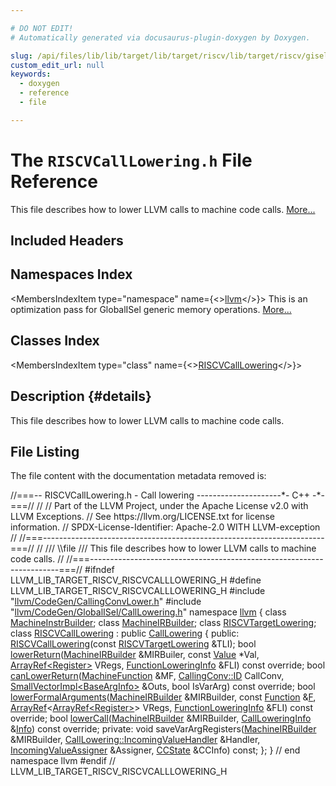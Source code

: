 ```yaml
---

# DO NOT EDIT!
# Automatically generated via docusaurus-plugin-doxygen by Doxygen.

slug: /api/files/lib/lib/target/lib/target/riscv/lib/target/riscv/gisel/riscvcalllowering-h
custom_edit_url: null
keywords:
  - doxygen
  - reference
  - file

---
```





# The `RISCVCallLowering.h` File Reference

<DoxygenPage pluginConfig={pluginConfig}>

This file describes how to lower LLVM calls to machine code calls. <a href="#details">More...</a>

## Included Headers

<IncludesList>
<IncludesListItem
  filePath="llvm/CodeGen/CallingConvLower.h"
  permalink="/docs/api/files/include/include/llvm/include/llvm/codegen/callingconvlower-h"
  isLocal="true" />
<IncludesListItem
  filePath="llvm/CodeGen/GlobalISel/CallLowering.h"
  permalink="/docs/api/files/include/include/llvm/include/llvm/codegen/include/llvm/codegen/globalisel/calllowering-h"
  isLocal="true" />
</IncludesList>

## Namespaces Index

<MembersIndex>

<MembersIndexItem
  type="namespace"
  name={<><a href="/docs/api/namespaces/llvm">llvm</a></>}>
This is an optimization pass for GlobalISel generic memory operations. <a href="/docs/api/namespaces/llvm/#details">More...</a>
</MembersIndexItem>

</MembersIndex>

## Classes Index

<MembersIndex>

<MembersIndexItem
  type="class"
  name={<><a href="/docs/api/classes/llvm/riscvcalllowering">RISCVCallLowering</a></>}>
</MembersIndexItem>

</MembersIndex>

## Description {#details}

This file describes how to lower LLVM calls to machine code calls.

## File Listing

The file content with the documentation metadata removed is:

<ProgramListing>

<Link id="l00001" /><CodeLine lineNumber="1"><span class="doxyHighlightComment">//===-- RISCVCallLowering.h - Call lowering ---------------------&#42;- C++ -&#42;-===//</span></CodeLine>
<Link id="l00002" /><CodeLine lineNumber="2"><span class="doxyHighlightComment">//</span></CodeLine>
<Link id="l00003" /><CodeLine lineNumber="3"><span class="doxyHighlightComment">// Part of the LLVM Project, under the Apache License v2.0 with LLVM Exceptions.</span></CodeLine>
<Link id="l00004" /><CodeLine lineNumber="4"><span class="doxyHighlightComment">// See https://llvm.org/LICENSE.txt for license information.</span></CodeLine>
<Link id="l00005" /><CodeLine lineNumber="5"><span class="doxyHighlightComment">// SPDX-License-Identifier: Apache-2.0 WITH LLVM-exception</span></CodeLine>
<Link id="l00006" /><CodeLine lineNumber="6"><span class="doxyHighlightComment">//</span></CodeLine>
<Link id="l00007" /><CodeLine lineNumber="7"><span class="doxyHighlightComment">//===----------------------------------------------------------------------===//</span></CodeLine>
<Link id="l00008" /><CodeLine lineNumber="8"><span class="doxyHighlightComment">//</span></CodeLine>
<Link id="l00009" /><CodeLine lineNumber="9"><span class="doxyHighlightComment">/// \\file</span></CodeLine>
<Link id="l00010" /><CodeLine lineNumber="10"><span class="doxyHighlightComment">/// This file describes how to lower LLVM calls to machine code calls.</span></CodeLine>
<Link id="l00011" /><CodeLine lineNumber="11"><span class="doxyHighlightComment">//</span></CodeLine>
<Link id="l00012" /><CodeLine lineNumber="12"><span class="doxyHighlightComment">//===----------------------------------------------------------------------===//</span></CodeLine>
<Link id="l00013" /><CodeLine lineNumber="13"></CodeLine>
<Link id="l00014" /><CodeLine lineNumber="14"><span class="doxyHighlightPreprocessor">#ifndef LLVM&#95;LIB&#95;TARGET&#95;RISCV&#95;RISCVCALLLOWERING&#95;H</span></CodeLine>
<Link id="l00015" /><CodeLine lineNumber="15"><span class="doxyHighlightPreprocessor">#define LLVM&#95;LIB&#95;TARGET&#95;RISCV&#95;RISCVCALLLOWERING&#95;H</span></CodeLine>
<Link id="l00016" /><CodeLine lineNumber="16"></CodeLine>
<Link id="l00017" /><CodeLine lineNumber="17"><span class="doxyHighlightPreprocessor">#include &quot;<a href="/docs/api/files/include/include/llvm/include/llvm/codegen/callingconvlower-h">llvm/CodeGen/CallingConvLower.h</a>&quot;</span></CodeLine>
<Link id="l00018" /><CodeLine lineNumber="18"><span class="doxyHighlightPreprocessor">#include &quot;<a href="/docs/api/files/include/include/llvm/include/llvm/codegen/include/llvm/codegen/globalisel/calllowering-h">llvm/CodeGen/GlobalISel/CallLowering.h</a>&quot;</span></CodeLine>
<Link id="l00019" /><CodeLine lineNumber="19"></CodeLine>
<Link id="l00020" /><CodeLine lineNumber="20"><span class="doxyHighlightKeyword">namespace </span><span class="doxyHighlight"><a href="/docs/api/namespaces/llvm">llvm</a> &#123;</span></CodeLine>
<Link id="l00021" /><CodeLine lineNumber="21"></CodeLine>
<Link id="l00022" /><CodeLine lineNumber="22"><span class="doxyHighlightKeyword">class </span><span class="doxyHighlight"><a href="/docs/api/classes/llvm/machineinstrbuilder">MachineInstrBuilder</a>;</span></CodeLine>
<Link id="l00023" /><CodeLine lineNumber="23"><span class="doxyHighlightKeyword">class </span><span class="doxyHighlight"><a href="/docs/api/classes/llvm/machineirbuilder">MachineIRBuilder</a>;</span></CodeLine>
<Link id="l00024" /><CodeLine lineNumber="24"><span class="doxyHighlightKeyword">class </span><span class="doxyHighlight"><a href="/docs/api/classes/llvm/riscvtargetlowering">RISCVTargetLowering</a>;</span></CodeLine>
<Link id="l00025" /><CodeLine lineNumber="25"></CodeLine>
<Link id="l00026" /><CodeLine lineNumber="26" lineLink="/docs/api/classes/llvm/riscvcalllowering"><span class="doxyHighlightKeyword">class </span><span class="doxyHighlight"><a href="/docs/api/classes/llvm/riscvcalllowering/#af9e992551217a5223639e8db8021531b">RISCVCallLowering</a> : </span><span class="doxyHighlightKeyword">public</span><span class="doxyHighlight"> <a href="/docs/api/classes/llvm/calllowering/#aceb7a26daf1242d77d983191579009db">CallLowering</a> &#123;</span></CodeLine>
<Link id="l00027" /><CodeLine lineNumber="27"></CodeLine>
<Link id="l00028" /><CodeLine lineNumber="28"><span class="doxyHighlightKeyword">public</span><span class="doxyHighlight">:</span></CodeLine>
<Link id="l00029" /><CodeLine lineNumber="29"><span class="doxyHighlight">  <a href="/docs/api/classes/llvm/riscvcalllowering/#af9e992551217a5223639e8db8021531b">RISCVCallLowering</a>(</span><span class="doxyHighlightKeyword">const</span><span class="doxyHighlight"> <a href="/docs/api/classes/llvm/riscvtargetlowering">RISCVTargetLowering</a> &amp;TLI);</span></CodeLine>
<Link id="l00030" /><CodeLine lineNumber="30"></CodeLine>
<Link id="l00031" /><CodeLine lineNumber="31"><span class="doxyHighlight">  </span><span class="doxyHighlightKeywordType">bool</span><span class="doxyHighlight"> <a href="/docs/api/classes/llvm/riscvcalllowering/#a2a90be51e47dadfbb04df4f64465ea04">lowerReturn</a>(<a href="/docs/api/classes/llvm/machineirbuilder">MachineIRBuilder</a> &amp;MIRBuiler, </span><span class="doxyHighlightKeyword">const</span><span class="doxyHighlight"> <a href="/docs/api/classes/llvm/value">Value</a> &#42;Val,</span></CodeLine>
<Link id="l00032" /><CodeLine lineNumber="32"><span class="doxyHighlight">                   <a href="/docs/api/classes/llvm/arrayref">ArrayRef&lt;Register&gt;</a> VRegs,</span></CodeLine>
<Link id="l00033" /><CodeLine lineNumber="33"><span class="doxyHighlight">                   <a href="/docs/api/classes/llvm/functionloweringinfo">FunctionLoweringInfo</a> &amp;FLI) </span><span class="doxyHighlightKeyword">const override</span><span class="doxyHighlight">;</span></CodeLine>
<Link id="l00034" /><CodeLine lineNumber="34"></CodeLine>
<Link id="l00035" /><CodeLine lineNumber="35"><span class="doxyHighlight">  </span><span class="doxyHighlightKeywordType">bool</span><span class="doxyHighlight"> <a href="/docs/api/classes/llvm/riscvcalllowering/#a672b2d48b831e2db6310036e4bf711d0">canLowerReturn</a>(<a href="/docs/api/classes/llvm/machinefunction">MachineFunction</a> &amp;MF, <a href="/docs/api/namespaces/llvm/callingconv/#abdf8cf606905c10634e831390981b0ed">CallingConv::ID</a> CallConv,</span></CodeLine>
<Link id="l00036" /><CodeLine lineNumber="36"><span class="doxyHighlight">                      <a href="/docs/api/classes/llvm/smallvectorimpl">SmallVectorImpl&lt;BaseArgInfo&gt;</a> &amp;Outs,</span></CodeLine>
<Link id="l00037" /><CodeLine lineNumber="37"><span class="doxyHighlight">                      </span><span class="doxyHighlightKeywordType">bool</span><span class="doxyHighlight"> IsVarArg) </span><span class="doxyHighlightKeyword">const override</span><span class="doxyHighlight">;</span></CodeLine>
<Link id="l00038" /><CodeLine lineNumber="38"></CodeLine>
<Link id="l00039" /><CodeLine lineNumber="39"><span class="doxyHighlight">  </span><span class="doxyHighlightKeywordType">bool</span><span class="doxyHighlight"> <a href="/docs/api/classes/llvm/riscvcalllowering/#a8cc7d29f4f0c77bb62d3f77629678a64">lowerFormalArguments</a>(<a href="/docs/api/classes/llvm/machineirbuilder">MachineIRBuilder</a> &amp;MIRBuilder, </span><span class="doxyHighlightKeyword">const</span><span class="doxyHighlight"> <a href="/docs/api/classes/llvm/function">Function</a> &amp;<a href="/docs/api/files/lib/lib/support/md5-cpp/#a96d73bbd7af15cb1fc38c3f4a3bd82e9">F</a>,</span></CodeLine>
<Link id="l00040" /><CodeLine lineNumber="40"><span class="doxyHighlight">                            <a href="/docs/api/classes/llvm/arrayref">ArrayRef</a>&lt;<a href="/docs/api/classes/llvm/arrayref">ArrayRef&lt;Register&gt;</a>&gt; VRegs,</span></CodeLine>
<Link id="l00041" /><CodeLine lineNumber="41"><span class="doxyHighlight">                            <a href="/docs/api/classes/llvm/functionloweringinfo">FunctionLoweringInfo</a> &amp;FLI) </span><span class="doxyHighlightKeyword">const override</span><span class="doxyHighlight">;</span></CodeLine>
<Link id="l00042" /><CodeLine lineNumber="42"></CodeLine>
<Link id="l00043" /><CodeLine lineNumber="43"><span class="doxyHighlight">  </span><span class="doxyHighlightKeywordType">bool</span><span class="doxyHighlight"> <a href="/docs/api/classes/llvm/riscvcalllowering/#a82f1da052b54c0bd8969fea523e25066">lowerCall</a>(<a href="/docs/api/classes/llvm/machineirbuilder">MachineIRBuilder</a> &amp;MIRBuilder,</span></CodeLine>
<Link id="l00044" /><CodeLine lineNumber="44"><span class="doxyHighlight">                 <a href="/docs/api/structs/llvm/calllowering/callloweringinfo">CallLoweringInfo</a> &amp;<a href="/docs/api/files/lib/lib/codegen/lib/codegen/globalisel/cseinfo-cpp/#a75f8a8519c2c9b30e7c06dc5e256fffa">Info</a>) </span><span class="doxyHighlightKeyword">const override</span><span class="doxyHighlight">;</span></CodeLine>
<Link id="l00045" /><CodeLine lineNumber="45"></CodeLine>
<Link id="l00046" /><CodeLine lineNumber="46"><span class="doxyHighlightKeyword">private</span><span class="doxyHighlight">:</span></CodeLine>
<Link id="l00047" /><CodeLine lineNumber="47"><span class="doxyHighlight">  </span><span class="doxyHighlightKeywordType">void</span><span class="doxyHighlight"> saveVarArgRegisters(<a href="/docs/api/classes/llvm/machineirbuilder">MachineIRBuilder</a> &amp;MIRBuilder,</span></CodeLine>
<Link id="l00048" /><CodeLine lineNumber="48"><span class="doxyHighlight">                           <a href="/docs/api/structs/llvm/calllowering/incomingvaluehandler">CallLowering::IncomingValueHandler</a> &amp;Handler,</span></CodeLine>
<Link id="l00049" /><CodeLine lineNumber="49"><span class="doxyHighlight">                           <a href="/docs/api/structs/llvm/calllowering/incomingvalueassigner">IncomingValueAssigner</a> &amp;Assigner,</span></CodeLine>
<Link id="l00050" /><CodeLine lineNumber="50"><span class="doxyHighlight">                           <a href="/docs/api/classes/llvm/ccstate">CCState</a> &amp;CCInfo) </span><span class="doxyHighlightKeyword">const</span><span class="doxyHighlight">;</span></CodeLine>
<Link id="l00051" /><CodeLine lineNumber="51"><span class="doxyHighlight">&#125;;</span></CodeLine>
<Link id="l00052" /><CodeLine lineNumber="52"></CodeLine>
<Link id="l00053" /><CodeLine lineNumber="53"><span class="doxyHighlight">&#125; </span><span class="doxyHighlightComment">// end namespace llvm</span></CodeLine>
<Link id="l00054" /><CodeLine lineNumber="54"></CodeLine>
<Link id="l00055" /><CodeLine lineNumber="55"><span class="doxyHighlightPreprocessor">#endif </span><span class="doxyHighlightComment">// LLVM&#95;LIB&#95;TARGET&#95;RISCV&#95;RISCVCALLLOWERING&#95;H</span></CodeLine>

</ProgramListing>


</DoxygenPage>
